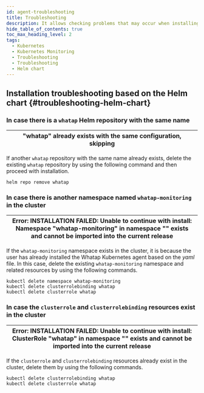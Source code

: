 ```yaml
---
id: agent-troubleshooting
title: Troubleshooting
description: It allows checking problems that may occur when installing the Java agent.
hide_table_of_contents: true
toc_max_heading_level: 2
tags:
  - Kubernetes
  - Kubernetes Monitoring
  - Troubleshooting
  - Troubleshooting
  - Helm chart
---
```


## Installation troubleshooting based on the Helm chart {#troubleshooting-helm-chart}

<div class ='faq'>

### In case there is a `whatap` Helm repository with the same name

| "whatap" already exists with the same configuration, skipping |
| ------------------------------------------------------------- |

If another `whatap` repository with the same name already exists, delete the existing `whatap` repository by using the following command and then proceed with installation.

```shell
helm repo remove whatap
```

### In case there is another namespace named `whatap-monitoring` in the cluster

| Error: INSTALLATION FAILED: Unable to continue with install: Namespace "whatap-monitoring" in namespace "" exists and cannot be imported into the current release |
| ----------------------------------------------------------------------------------------------------------------------------------------------------------------- |

If the `whatap-monitoring` namespace exists in the cluster, it is because the user has already installed the Whatap Kubernetes agent based on the _yaml_ file. In this case, delete the existing `whatap-monitoring` namespace and related resources by using the following commands.

```shell
kubectl delete namespace whatap-monitoring
kubectl delete clusterrolebinding whatap
kubectl delete clusterrole whatap
```

### In case the `clusterrole` and `clusterrolebinding` resources exist in the cluster

| Error: INSTALLATION FAILED: Unable to continue with install: ClusterRole "whatap" in namespace "" exists and cannot be imported into the current release |
| -------------------------------------------------------------------------------------------------------------------------------------------------------- |

If the `clusterrole` and `clusterrolebinding` resources already exist in the cluster, delete them by using the following commands.

```shell
kubectl delete clusterrolebinding whatap
kubectl delete clusterrole whatap
```

</div>
